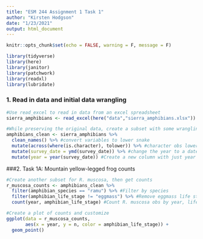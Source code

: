 ```yaml
---
title: "ESM 244 Assignment 1 Task 1"
author: "Kirsten Hodgson"
date: "1/23/2021"
output: html_document
---
```


```r
knitr::opts_chunk$set(echo = FALSE, warning = F, message = F)

library(tidyverse)
library(here)
library(janitor)
library(patchwork)
library(readxl)
library(lubridate)
```

### 1. Read in data and initial data wrangling

```r
#Use read_excel to read in data from an excel spreadsheet
sierra_amphibians <- read_excel(here("data","sierra_amphibians.xlsx")) 

#While preserving the original data, create a subset with some wrangling
amphibians_clean <- sierra_amphibians %>% 
  clean_names() %>% #convert variables to lower snake
  mutate(across(where(is.character), tolower)) %>% #character obs lowercase
  mutate(survey_date = ymd(survey_date)) %>% #change the year to a date class
  mutate(year = year(survey_date)) #Create a new column with just year
```

###2. Task 1A: Mountain yellow-legged frog counts

```r
#Create another subset for R. muscosa, then get counts
r_muscosa_counts <- amphibians_clean %>% 
  filter(amphibian_species == "ramu") %>% #Filter by species
  filter(amphibian_life_stage != "eggmass") %>% #Remove eggmass life stage
  count(year, amphibian_life_stage) #Count R. muscosa obs by year, life stage
```

```r
#Create a plot of counts and customize
ggplot(data = r_muscosa_counts, 
       aes(x = year, y = n, color = amphibian_life_stage)) +
  geom_point()
```

